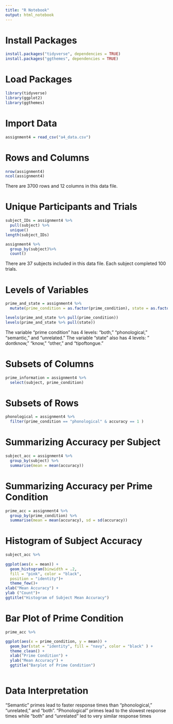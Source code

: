 ```yaml
---
title: "R Notebook"
output: html_notebook
---
```

# Install Packages
```r
install.packages("tidyverse", dependencies = TRUE)
install.packages("ggthemes", dependencies = TRUE)
```
# Load Packages
```r
library(tidyverse)
library(ggplot2)
library(ggthemes)
```
# Import Data
```r
assignment4 = read_csv("a4_data.csv")
```
# Rows and Columns
```r
nrow(assignment4)
ncol(assignment4)
```
There are 3700 rows and 12 columns in this data file.

# Unique Participants and Trials
```r
subject_IDs = assignment4 %>%
  pull(subject) %>%
  unique()
length(subject_IDs)

assignment4 %>%
  group_by(subject)%>%
  count()
```
There are 37 subjects included in this data file. Each subject completed 100 trials.

# Levels of Variables
```r
prime_and_state = assignment4 %>%
  mutate(prime_condition = as.factor(prime_condition), state = as.factor(state))

levels(prime_and_state %>% pull(prime_condition))
levels(prime_and_state %>% pull(state))
```
The variable "prime condition" has 4 levels: "both," "phonological," "semantic," and "unrelated." The variable "state" also has 4 levels: " dontknow," "know," "other," and "tipoftongue."

# Subsets of Columns
```r
prime_information = assignment4 %>%
  select(subject, prime_condition)
```

# Subsets of Rows
```r
phonological = assignment4 %>%
  filter(prime_condition == "phonological" & accuracy == 1 )
```

# Summarizing Accuracy per Subject
```r
subject_acc = assignment4 %>%
  group_by(subject) %>%
  summarise(mean = mean(accuracy))
```

# Summarizing Accuracy per Prime Condition
```r
prime_acc = assignment4 %>%
  group_by(prime_condition) %>%
  summarise(mean = mean(accuracy), sd = sd(accuracy))
```

# Histogram of Subject Accuracy
```r
subject_acc %>% 
  
ggplot(aes(x = mean)) +
  geom_histogram(binwidth = .2,
  fill = "pink", color = "black", 
  position = "identity")+
  theme_few()+
xlab("Mean Accuracy") + 
ylab ("Count")+
ggtitle("Histogram of Subject Mean Accuracy")
```
# Bar Plot of Prime Condition
```r
prime_acc %>%

ggplot(aes(x = prime_condition, y = mean)) +
  geom_bar(stat = "identity", fill = "navy", color = "black" ) +
  theme_clean() +
  xlab("Prime Condition") +
  ylab("Mean Accuracy") +
  ggtitle("Barplot of Prime Condition")
  
```

# Data Interpretation
"Semantic" primes lead to faster response times than "phonological," "unrelated," and "both". "Phonological" primes lead to the slowest response times while "both" and "unrelated" led to very similar response times